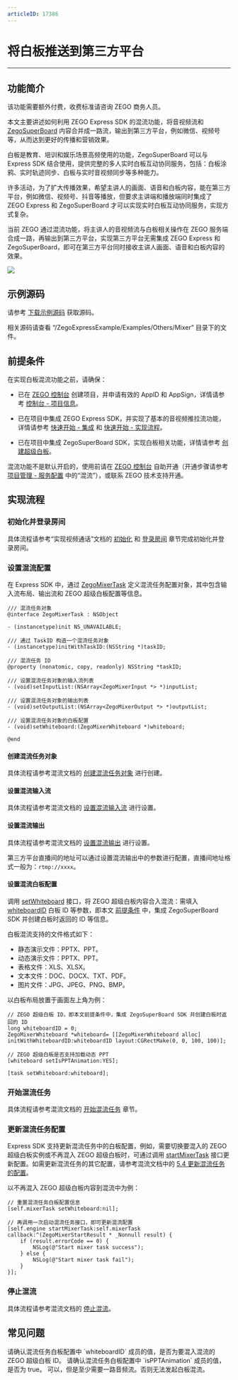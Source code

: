 ```yaml
---
articleID: 17386
---
```

# 将白板推送到第三方平台

- - -

## 功能简介

<Warning title="注意">


该功能需要额外付费，收费标准请咨询 ZEGO 商务人员。
</Warning>

本文主要讲述如何利用 ZEGO Express SDK 的混流功能，将音视频流和 [ZegoSuperBoard](https://doc-zh.zego.im/article/11287) 内容合并成一路流，输出到第三方平台，例如微信、视频号等，从而达到更好的传播和营销效果。

白板是教育、培训和娱乐场景高频使用的功能，ZegoSuperBoard 可以与 Express SDK 结合使用，提供完整的多人实时白板互动协同服务，包括：白板涂鸦、实时轨迹同步、白板与实时音视频同步等多种能力。

许多活动，为了扩大传播效果，希望主讲人的画面、语音和白板内容，能在第三方平台，例如微信、视频号、抖音等播放，但要求主讲端和播放端同时集成了 ZEGO Express 和 ZegoSuperBoard 才可以实现实时白板互动协同服务，实现方式复杂。

当前 ZEGO 通过混流功能，将主讲人的音视频流与白板相关操作在 ZEGO 服务端合成一路，再输出到第三方平台，实现第三方平台无需集成 ZEGO Express 和 ZegoSuperBoard，即可在第三方平台同时接收主讲人画面、语音和白板内容的效果。

<Frame width="512" height="auto" caption="">
  <img src="https://storage.zego.im/sdk-doc/Pics/Express/whiteboard_mixer.jpeg" />
</Frame>


## 示例源码

请参考 [下载示例源码](!DownloadDemo/DownloadDemo) 获取源码。

相关源码请查看 “/ZegoExpressExample/Examples/Others/Mixer” 目录下的文件。

## 前提条件

在实现白板混流功能之前，请确保：

- 已在 [ZEGO 控制台](https://console.zego.im) 创建项目，并申请有效的 AppID 和 AppSign，详情请参考 [控制台 - 项目信息](https://doc-zh.zego.im/article/12107)。
- 已在项目中集成 ZEGO Express SDK，并实现了基本的音视频推拉流功能，详情请参考 [快速开始 - 集成](!Integration/SDK_Integration) 和 [快速开始 - 实现流程](!Integration/Solution_Implementation)。

- 已在项目中集成 ZegoSuperBoard SDK，实现白板相关功能，详情请参考 [创建超级白板](!ZegoSuperBoard-QuickStart/CreateWboard)。

<Warning title="注意">

混流功能不是默认开启的，使用前请在 [ZEGO 控制台](https://console.zego.im) 自助开通（开通步骤请参考 [项目管理 - 服务配置](https://doc-zh.zego.im/article/14214) 中的“混流”），或联系 ZEGO 技术支持开通。
</Warning>


## 实现流程

### 初始化并登录房间

具体流程请参考“实现视频通话”文档的 [初始化](!Integration/Solution_Implementation#初始化) 和 [登录房间](!Integration/Solution_Implementation#登录房间) 章节完成初始化并登录房间。

### 设置混流配置

在 Express SDK 中，通过 [ZegoMixerTask](@-ZegoMixerTask) 定义混流任务配置对象，其中包含输入流布局、输出流和 ZEGO 超级白板配置等信息。


```objc
/// 混流任务对象
@interface ZegoMixerTask : NSObject

- (instancetype)init NS_UNAVAILABLE;

/// 通过 TaskID 构造一个混流任务对象
- (instancetype)initWithTaskID:(NSString *)taskID;

/// 混流任务 ID
@property (nonatomic, copy, readonly) NSString *taskID;

/// 设置混流任务对象的输入流列表
- (void)setInputList:(NSArray<ZegoMixerInput *> *)inputList;

/// 设置混流任务对象的输出列表
- (void)setOutputList:(NSArray<ZegoMixerOutput *> *)outputList;

/// 设置混流任务对象的白板配置
- (void)setWhiteboard:(ZegoMixerWhiteboard *)whiteboard;

@end
```

#### 创建混流任务对象

具体流程请参考混流文档的 [创建混流任务对象](!Other_Functions/Mixer#创建混流任务对象) 进行创建。

#### 设置混流输入流

具体流程请参考混流文档的 [设置混流输入流](!Other_Functions/Mixer#设置混流输入流) 进行设置。

#### 设置混流输出

具体流程请参考混流文档的 [设置混流输出](!Other_Functions/Mixer#设置混流输出) 进行设置。

<Note title="说明">



第三方平台直播间的地址可以通过设置混流输出中的参数进行配置，直播间地址格式一般为：`rtmp://xxxx`。
</Note>

#### 设置混流白板配置

调用 [setWhiteboard](@setWhiteboard) 接口，将 ZEGO 超级白板内容合入混流：需填入 [whiteboardID](@whiteboardID-ZegoMixerWhiteboard) 白板 ID 等参数，即本文 [前提条件](!Push_the_whiteboard#2) 中，集成 ZegoSuperBoard SDK 并创建白板时返回的 ID 等信息。

<Note title="说明">


白板混流支持的文件格式如下：
- 静态演示文件：PPTX、PPT。
- 动态演示文件：PPTX、PPT。
- 表格文件：XLS、XLSX。
- 文本文件：DOC、DOCX、TXT、PDF。
- 图片文件：JPG、JPEG、PNG、BMP。
</Note>

以白板布局放置于画面左上角为例：

```objc
// ZEGO 超级白板 ID，即本文前提条件中，集成 ZegoSuperBoard SDK 并创建白板时返回的 ID
long whiteboardID = 0;
ZegoMixerWhiteboard *whiteboard= [[ZegoMixerWhiteboard alloc] initWithWhiteboardID:whiteboardID layout:CGRectMake(0, 0, 100, 100)];

// ZEGO 超级白板是否支持加载动态 PPT
[whiteboard setIsPPTAnimation:YES];

[task setWhiteboard:whiteboard];
```

### 开始混流任务

具体流程请参考混流文档的 [开始混流任务](!Other_Functions/Mixer#开始混流任务) 章节。


### 更新混流任务配置

Express SDK 支持更新混流任务中的白板配置，例如，需要切换要混入的 ZEGO 超级白板实例或不再混入 ZEGO 超级白板时，可通过调用 [startMixerTask](@startMixerTask) 接口更新配置。如需更新混流任务的其它配置，请参考混流文档中的 [5.4 更新混流任务的配置](!Other_Functions/Mixer#5_4)。

以不再混入 ZEGO 超级白板内容到混流中为例：

```objc
// 重置混流任务白板配置信息
[self.mixerTask setWhiteboard:nil];

// 再调用一次启动混流任务接口，即可更新混流配置
[self.engine startMixerTask:self.mixerTask callback:^(ZegoMixerStartResult * _Nonnull result) {
    if (result.errorCode == 0) {
        NSLog(@"Start mixer task success");
    } else {
        NSLog(@"Start mixer task fail");
    }
}];
```

### 停止混流

具体流程请参考混流文档的 [停止混流](!Other_Functions/Mixer#停止混流)。


## 常见问题

<Accordion title="为什么混流任务中指定了混入 ZEGO 超级白板，但混流结果中没有白板画面？" defaultOpen="false">
请确认混流任务白板配置中 `whiteboardID` 成员的值，是否为要混入混流的 ZEGO 超级白板 ID。
</Accordion>

<Accordion title="为什么 ZEGO 超级白板中加载了带动效的 PPT 文件，但混流结果中白板画面却没有混入对应的动效？" defaultOpen="false">
请确认混流任务白板配置中 `isPPTAnimation` 成员的值，是否为 true。
</Accordion>

<Accordion title="可以不展示主讲人的摄像头画面吗？" defaultOpen="false">
可以，但是至少需要一路音频流。否则无法发起白板混流。
</Accordion>